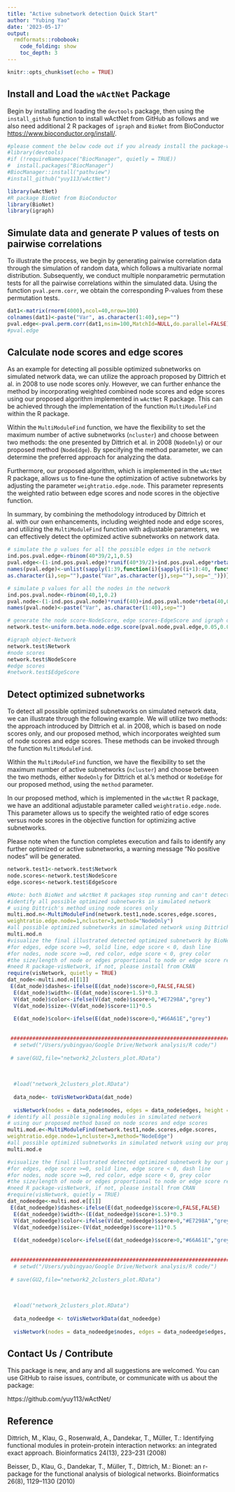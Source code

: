 ```yaml
---
title: "Active subnetwork detection Quick Start"
author: "Yubing Yao"
date: '2023-05-17'
output: 
  rmdformats::robobook:
    code_folding: show
    toc_depth: 3
---
```


```r
knitr::opts_chunk$set(echo = TRUE)
```

## Install and Load the `wActNet` Package


Begin by installing and loading the `devtools` package, then using the `install_github` function to install wActNet from GitHub as follows and we also need additional 2 R packages of `igraph` and `BioNet` from BioConductor <https://www.bioconductor.org/install/>.



```r
#please comment the below code out if you already install the package-wActNet from github
#library(devtools)
#if (!requireNamespace("BiocManager", quietly = TRUE))
#  install.packages("BiocManager")
#BiocManager::install("pathview")
#install_github("yuy113/wActNet")

library(wActNet)
#R package BioNet from BioConductor 
library(BioNet)
library(igraph)
```

## Simulate data and generate P values of tests on pairwise correlations

To illustrate the process, we begin by generating pairwise correlation data through the simulation of random data, which follows a multivariate normal distribution. Subsequently, we conduct multiple nonparametric permutation tests for all the pairwise correlations within the simulated data. Using the function `pval.perm.corr`, we obtain the corresponding P-values from these permutation tests.

```r
dat1<-matrix(rnorm(4000),ncol=40,nrow=100)
colnames(dat1)<-paste("Var", as.character(1:40),sep="")
pval.edge<-pval.perm.corr(dat1,nsim=100,MatchId=NULL,do.parallel=FALSE)
#pval.edge
```

## Calculate node scores and edge scores 

As an example for detecting all possible optimized subnetworks on simulated network data, we can utilize the approach proposed by Dittrich et al. in 2008 to use node scores only. However, we can further enhance the method by incorporating weighted combined node scores and edge scores using our proposed algorithm implemented in `wActNet` R package. This can be achieved through the implementation of the function `MultiModuleFind` within the R package.

Within the `MultiModuleFind` function, we have the flexibility to set the maximum number of active subnetworks (`ncluster`) and choose between two methods: the one presented by Dittrich et al. in 2008 (`NodeOnly`) or our proposed method (`NodeEdge`). By specifying the method parameter, we can determine the preferred approach for analyzing the data.

Furthermore, our proposed algorithm, which is implemented in the `wActNet` R package, allows us to fine-tune the optimization of active subnetworks by adjusting the parameter `weightratio.edge.node`. This parameter represents the weighted ratio between edge scores and node scores in the objective function.

In summary, by combining the methodology introduced by Dittrich et al. with our own enhancements, including weighted node and edge scores, and utilizing the `MultiModuleFind` function with adjustable parameters, we can effectively detect the optimized active subnetworks on network data.


```r
# simulate the p values for all the possible edges in the network
ind.pos.pval.edge<-rbinom(40*39/2,1,0.5)
pval.edge<-(1-ind.pos.pval.edge)*runif(40*39/2)+ind.pos.pval.edge*rbeta(40*39/2,0.1,1)
names(pval.edge)<-unlist(sapply(1:39,function(i){sapply((i+1):40, function(j){paste(paste("Var",
as.character(i),sep=""),paste("Var",as.character(j),sep=""),sep="_")})}))

# simulate p values for all the nodes in the network
ind.pos.pval.node<-rbinom(40,1,0.2)
pval.node<-(1-ind.pos.pval.node)*runif(40)+ind.pos.pval.node*rbeta(40,0.1,1)
names(pval.node)<-paste("Var", as.character(1:40),sep="")

# generate the node score-NodeScore, edge scores-EdgeScore and igraph object-Network
network.test<-uniform.beta.node.edge.score(pval.node,pval.edge,0.05,0.05,dat1)

#igraph object-Network
network.test$Network
#node scores
network.test$NodeScore
#edge scores
#network.test$EdgeScore
```


## Detect optimized subnetworks 
To detect all possible optimized subnetworks on simulated network data, we can illustrate through the following example. We will utilize two methods: the approach introduced by Dittrich et al. in 2008, which is based on node scores only, and our proposed method, which incorporates weighted sum of node scores and edge scores. These methods can be invoked through the function `MultiModuleFind`.

Within the `MultiModuleFind` function, we have the flexibility to set the maximum number of active subnetworks (`ncluster`) and choose between the two methods, either `NodeOnly` for Dittrich et al.'s method or `NodeEdge` for our proposed method, using the `method` parameter.

In our proposed method, which is implemented in the `wActNet` R package, we have an additional adjustable parameter called `weightratio.edge.node`. This parameter allows us to specify the weighted ratio of edge scores versus node scores in the objective function for optimizing active subnetworks.


Please note when the function completes execution and fails to identify any further optimized or active subnetworks, a warning message "No positive nodes" will be generated.


```r
network.test1<-network.test$Network
node.scores<-network.test$NodeScore
edge.scores<-network.test$EdgeScore

#Note: both BioNet and wActNet R packages stop running and can't detect any optimized/active subnetwork further and complete, a warning output message-"No positive nodes" will be generated.
#identify all possible optimized subnetworks in simulated network
# using Dittrich's method using node scores only
multi.mod.n<-MultiModuleFind(network.test1,node.scores,edge.scores,
weightratio.edge.node=1,ncluster=3,method="NodeOnly")
#all possible optimized subnetworks in simulated network using Dittrich's method using node scores only
multi.mod.n
#visualize the final illustrated detected optimized subnetwork by BioNet algorithm
#for edges, edge score >=0, solid line, edge score < 0, dash line
#for nodes, node score >=0, red color, edge score < 0, grey color 
#the size/length of node or edges proportional to node or edge score respectively
#need R package-visNetwork, if not, please install from CRAN
require(visNetwork, quietly = TRUE)
dat_node<-multi.mod.n[[1]]
 E(dat_node)$dashes<-ifelse(E(dat_node)$score>0,FALSE,FALSE)
  E(dat_node)$width<-(E(dat_node)$score+1.5)*0.3
  V(dat_node)$color<-ifelse(V(dat_node)$score>0,"#E7298A","grey")
  V(dat_node)$size<-(V(dat_node)$score+11)*0.5
  
  E(dat_node)$color<-ifelse(E(dat_node)$score>0,"#66A61E","grey")
  
  
 #########################################################################################
  # setwd("/Users/yubingyao/Google Drive/Network analysis/R code/")
  
 # save(GU2,file="network2_2clusters_plot.RData")
  
  
  
  #load("network_2clusters_plot.RData")
  
  data_node<- toVisNetworkData(dat_node)
  
  visNetwork(nodes = data_node$nodes, edges = data_node$edges, height = "800px")%>% visNodes(font=list(size=20))
# identify all possible signaling modules in simulated network
# using our proposed method based on node scores and edge scores
multi.mod.e<-MultiModuleFind(network.test1,node.scores,edge.scores,
weightratio.edge.node=1,ncluster=3,method="NodeEdge")
#all possible optimized subnetworks in simulated network using our proposed method based on node scores and edge scores
multi.mod.e

#visualize the final illustrated detected optimized subnetwork by our proposed algorithm
#for edges, edge score >=0, solid line, edge score < 0, dash line
#for nodes, node score >=0, red color, edge score < 0, grey color 
#the size/length of node or edges proportional to node or edge score respectively
#need R package-visNetwork, if not, please install from CRAN
#require(visNetwork, quietly = TRUE)
dat_nodeedge<-multi.mod.e[[1]]
 E(dat_nodeedge)$dashes<-ifelse(E(dat_nodeedge)$score>0,FALSE,FALSE)
  E(dat_nodeedge)$width<-(E(dat_nodeedge)$score+1.5)*0.3
  V(dat_nodeedge)$color<-ifelse(V(dat_nodeedge)$score>0,"#E7298A","grey")
  V(dat_nodeedge)$size<-(V(dat_nodeedge)$score+11)*0.5
  
  E(dat_nodeedge)$color<-ifelse(E(dat_nodeedge)$score>0,"#66A61E","grey")
  
  
 #########################################################################################
  # setwd("/Users/yubingyao/Google Drive/Network analysis/R code/")
  
 # save(GU2,file="network2_2clusters_plot.RData")
  
  
  
  #load("network_2clusters_plot.RData")
  
  data_nodeedge <- toVisNetworkData(dat_nodeedge)
  
  visNetwork(nodes = data_nodeedge$nodes, edges = data_nodeedge$edges, height = "800px")%>% visNodes(font=list(size=20))
```


## Contact Us / Contribute
This package is new, and any and all suggestions are welcomed. You can use GitHub to raise issues, contribute, or communicate with us about the package:

https://github.com/yuy113/wActNet/

## Reference

Dittrich, M., Klau, G., Rosenwald, A., Dandekar, T., Müller, T.: Identifying functional modules in protein-protein interaction
networks: an integrated exact approach. Bioinformatics 24(13), 223–231 (2008)

Beisser, D., Klau, G., Dandekar, T., Müller, T., Dittrich, M.: Bionet: an r-package for the functional analysis of biological
networks. Bioinformatics 26(8), 1129–1130 (2010)

